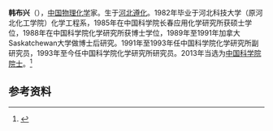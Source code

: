 {{Infobox person
| 姓名     = 韩布兴
| 图像     = 
| 图像说明 = 
| 出生日期 = 1957年7月
| 出生地   = [[河北|河北]][[遵化|遵化]]
| 死亡日期 = 
| 死亡地   = 
| 国籍       = {{PRC}}
| 籍贯       = 
| 别名     = 
| 知名于   = 
| 职业     = 
| 母校 = 
*[[河北科技大学|河北科技大学]]
*[[中国科学院化学研究所|中国科学院化学研究所]]
}}

'''韩布兴'''（{{bd|1957年|7月||}}），[[中国|中国]][[物理化学|物理化学]]家。生于[[河北|河北]][[遵化|遵化]]。1982年毕业于河北科技大学（原河北化工学院）化学工程系，1985年在中国科学院长春应用化学研究所获硕士学位，1988年在中国科学院化学研究所获博士学位，1989年至1991年加拿大Saskatchewan大学做博士后研究。1991年至1993年任中国科学院化学研究所副研究员，1993年至今任中国科学院化学研究所研究员。2013年当选为[[中国科学院院士|中国科学院院士]]。<ref>{{Cite web |url=http://www.heb.chinanews.com/5/2014-01-18/254180.shtml |title=河北遵化籍科学家韩布兴当选中国科学院院士 |access-date=2014-02-04 |archive-date=2019-11-01 |archive-url=https://web.archive.org/web/20191101171817/http://www.heb.chinanews.com/5/2014-01-18/254180.shtml |dead-url=no }}</ref>
==参考资料==
{{reflist}}
{{中国科学院化学部院士}}